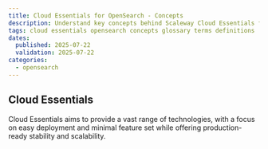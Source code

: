 ```yaml
---
title: Cloud Essentials for OpenSearch - Concepts
description: Understand key concepts behind Scaleway Cloud Essentials for OpenSearch.
tags: cloud essentials opensearch concepts glossary terms definitions
dates:
  published: 2025-07-22
  validation: 2025-07-22
categories:
  - opensearch
---
```


## Cloud Essentials

Cloud Essentials aims to provide a vast range of technologies, with a focus on easy deployment and minimal feature set while offering production-ready stability and scalability.